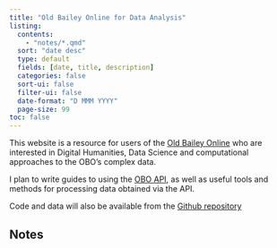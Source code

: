 ```yaml
---
title: "Old Bailey Online for Data Analysis"
listing:
  contents:
    - "notes/*.qmd"
  sort: "date desc"
  type: default
  fields: [date, title, description]
  categories: false
  sort-ui: false
  filter-ui: false
  date-format: "D MMM YYYY"
  page-size: 99
toc: false
---
```


This website is a resource for users of the [Old Bailey Online](https://www.oldbaileyonline.org/) who are interested in Digital Humanities, Data Science and computational approaches to the OBO's complex data.

I plan to write guides to using the [OBO API](https://www.oldbaileyonline.org/about/api), as well as useful tools and methods for processing data obtained via the API.

Code and data will also be available from the [Github repository](https://github.com/sharonhoward/obo)


## Notes

